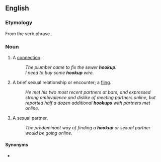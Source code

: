 {{also|hook up}}
==English==

===Etymology===
From the verb phrase {{m|en|hook up}}.

===Noun===
{{en-noun}}

# {{lb|en|sometimes|attributive}} A [[connection]].
#: ''The plumber came to fix the sewer '''hookup'''.''
#: ''I need to buy some '''hookup''' wire.''
# {{lb|en|slang}} A brief sexual relationship or encounter; a [[fling]].
#: ''He met his two most recent partners at bars, and expressed strong ambivalence and dislike of meeting partners online, but reported half a dozen additional '''hookups''' with partners met online.''
# {{lb|en|slang}} A sexual partner.
#: ''The predominant way of finding a '''hookup''' or sexual partner would be going online.''

====Synonyms====
* {{sense|brief sexual encounter}} {{l|en|fling}}